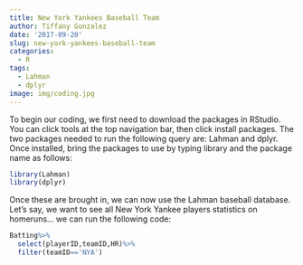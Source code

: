 ```yaml
---
title: New York Yankees Baseball Team
author: Tiffany Gonzalez
date: '2017-09-20'
slug: new-york-yankees-baseball-team
categories:
  - R
tags:
  - Lahman
  - dplyr
image: img/coding.jpg
---
```


To begin our coding, we first need to download the packages in RStudio. You can click tools at the top navigation bar, then click install packages. The two packages needed to run the following query are: Lahman and dplyr. Once installed, bring the packages to use by typing library and the package name as follows:

```r
library(Lahman)
library(dplyr)
```

Once these are brought in, we can now use the Lahman baseball database. Let's say, we want to see all New York Yankee players statistics on homeruns... we can run the following code:

```r
Batting%>%
  select(playerID,teamID,HR)%>%
  filter(teamID=='NYA')
```